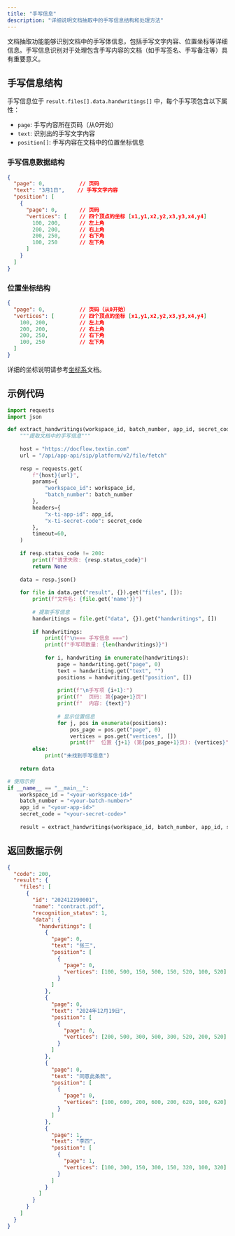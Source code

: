 ```yaml
---
title: "手写信息"
description: "详细说明文档抽取中的手写信息结构和处理方法"
---
```


文档抽取功能能够识别文档中的手写体信息，包括手写文字内容、位置坐标等详细信息。手写信息识别对于处理包含手写内容的文档（如手写签名、手写备注等）具有重要意义。

## 手写信息结构

手写信息位于 `result.files[].data.handwritings[]` 中，每个手写项包含以下属性：

- `page`: 手写内容所在页码（从0开始）
- `text`: 识别出的手写文字内容
- `position[]`: 手写内容在文档中的位置坐标信息

### 手写信息数据结构

```json
{
  "page": 0,           // 页码
  "text": "3月1日",    // 手写文字内容
  "position": [
    {
      "page": 0,       // 页码
      "vertices": [    // 四个顶点的坐标 [x1,y1,x2,y2,x3,y3,x4,y4]
        100, 200,      // 左上角
        200, 200,      // 右上角
        200, 250,      // 右下角
        100, 250       // 左下角
      ]
    }
  ]
}
```

### 位置坐标结构

```json
{
  "page": 0,           // 页码（从0开始）
  "vertices": [        // 四个顶点的坐标 [x1,y1,x2,y2,x3,y3,x4,y4]
    100, 200,          // 左上角
    200, 200,          // 右上角
    200, 250,          // 右下角
    100, 250           // 左下角
  ]
}
```

详细的坐标说明请参考[坐标系](../03-parse/coordinate.mdx)文档。

## 示例代码

<CodeGroup>

```python Python icon=python expandable
import requests
import json

def extract_handwritings(workspace_id, batch_number, app_id, secret_code):
    """提取文档中的手写信息"""
    
    host = "https://docflow.textin.com"
    url = "/api/app-api/sip/platform/v2/file/fetch"
    
    resp = requests.get(
        f"{host}{url}",
        params={
            "workspace_id": workspace_id, 
            "batch_number": batch_number
        },
        headers={
            "x-ti-app-id": app_id, 
            "x-ti-secret-code": secret_code
        },
        timeout=60,
    )
    
    if resp.status_code != 200:
        print(f"请求失败: {resp.status_code}")
        return None
    
    data = resp.json()
    
    for file in data.get("result", {}).get("files", []):
        print(f"文件名: {file.get('name')}")
        
        # 提取手写信息
        handwritings = file.get("data", {}).get("handwritings", [])
        
        if handwritings:
            print(f"\n=== 手写信息 ===")
            print(f"手写项数量: {len(handwritings)}")
            
            for i, handwriting in enumerate(handwritings):
                page = handwriting.get("page", 0)
                text = handwriting.get("text", "")
                positions = handwriting.get("position", [])
                
                print(f"\n手写项 {i+1}:")
                print(f"  页码: 第{page+1}页")
                print(f"  内容: {text}")
                
                # 显示位置信息
                for j, pos in enumerate(positions):
                    pos_page = pos.get("page", 0)
                    vertices = pos.get("vertices", [])
                    print(f"  位置 {j+1} (第{pos_page+1}页): {vertices}")
        else:
            print("未找到手写信息")
    
    return data

# 使用示例
if __name__ == "__main__":
    workspace_id = "<your-workspace-id>"
    batch_number = "<your-batch-number>"
    app_id = "<your-app-id>"
    secret_code = "<your-secret-code>"
    
    result = extract_handwritings(workspace_id, batch_number, app_id, secret_code)
```

</CodeGroup>

## 返回数据示例

```json expandable
{
  "code": 200,
  "result": {
    "files": [
      {
        "id": "202412190001",
        "name": "contract.pdf",
        "recognition_status": 1,
        "data": {
          "handwritings": [
            {
              "page": 0,
              "text": "张三",
              "position": [
                {
                  "page": 0,
                  "vertices": [100, 500, 150, 500, 150, 520, 100, 520]
                }
              ]
            },
            {
              "page": 0,
              "text": "2024年12月19日",
              "position": [
                {
                  "page": 0,
                  "vertices": [200, 500, 300, 500, 300, 520, 200, 520]
                }
              ]
            },
            {
              "page": 0,
              "text": "同意此条款",
              "position": [
                {
                  "page": 0,
                  "vertices": [100, 600, 200, 600, 200, 620, 100, 620]
                }
              ]
            },
            {
              "page": 1,
              "text": "李四",
              "position": [
                {
                  "page": 1,
                  "vertices": [100, 300, 150, 300, 150, 320, 100, 320]
                }
              ]
            }
          ]
        }
      }
    ]
  }
}
```

